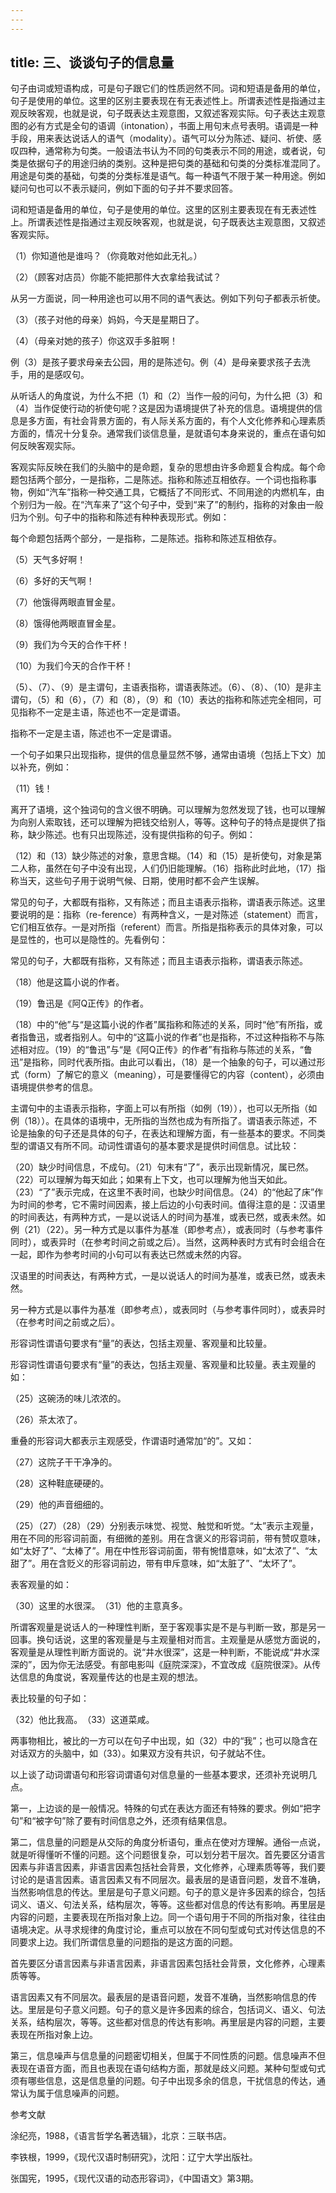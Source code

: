 ```yaml
---
---
---
```

title: 三、谈谈句子的信息量
---




句子由词或短语构成，可是句子跟它们的性质迥然不同。词和短语是备用的单位，句子是使用的单位。这里的区别主要表现在有无表述性上。所谓表述性是指通过主观反映客观，也就是说，句子既表达主观意图，又叙述客观实际。句子表达主观意图的必有方式是全句的语调（intonation），书面上用句末点号表明。语调是一种手段，用来表达说话人的语气（modality）。语气可以分为陈述、疑问、祈使、感叹四种，通常称为句类。一般语法书认为不同的句类表示不同的用途，或者说，句类是依据句子的用途归纳的类别。这种是把句类的基础和句类的分类标准混同了。用途是句类的基础，句类的分类标准是语气。每一种语气不限于某一种用途。例如疑问句也可以不表示疑问，例如下面的句子并不要求回答。

词和短语是备用的单位，句子是使用的单位。这里的区别主要表现在有无表述性上。所谓表述性是指通过主观反映客观，也就是说，句子既表达主观意图，又叙述客观实际。



（1）你知道他是谁吗？（你竟敢对他如此无礼。）

（2）（顾客对店员）你能不能把那件大衣拿给我试试？

从另一方面说，同一种用途也可以用不同的语气表达。例如下列句子都表示祈使。

（3）（孩子对他的母亲）妈妈，今天是星期日了。

（4）（母亲对她的孩子）你这双手多脏啊！

例（3）是孩子要求母亲去公园，用的是陈述句。例（4）是母亲要求孩子去洗手，用的是感叹句。

从听话人的角度说，为什么不把（1）和（2）当作一般的问句，为什么把（3）和（4）当作促使行动的祈使句呢？这是因为语境提供了补充的信息。语境提供的信息是多方面，有社会背景方面的，有人际关系方面的，有个人文化修养和心理素质方面的，情况十分复杂。通常我们谈信息量，是就语句本身来说的，重点在语句如何反映客观实际。

客观实际反映在我们的头脑中的是命题，复杂的思想由许多命题复合构成。每个命题包括两个部分，一是指称，二是陈述。指称和陈述互相依存。一个词也指称事物，例如“汽车”指称一种交通工具，它概括了不同形式、不同用途的内燃机车，由个别归为一般。在“汽车来了”这个句子中，受到“来了”的制约，指称的对象由一般归为个别。句子中的指称和陈述有种种表现形式。例如：

每个命题包括两个部分，一是指称，二是陈述。指称和陈述互相依存。



（5）天气多好啊！

（6）多好的天气啊！

（7）他饿得两眼直冒金星。

（8）饿得他两眼直冒金星。

（9）我们为今天的合作干杯！

（10）为我们今天的合作干杯！

（5）、（7）、（9）是主谓句，主语表指称，谓语表陈述。（6）、（8）、（10）是非主谓句，（5）和（6），（7）和（8），（9）和（10）表达的指称和陈述完全相同，可见指称不一定是主语，陈述也不一定是谓语。

指称不一定是主语，陈述也不一定是谓语。



一个句子如果只出现指称，提供的信息量显然不够，通常由语境（包括上下文）加以补充，例如：

（11）钱！

离开了语境，这个独词句的含义很不明确。可以理解为忽然发现了钱，也可以理解为向别人索取钱，还可以理解为把钱交给别人，等等。这种句子的特点是提供了指称，缺少陈述。也有只出现陈述，没有提供指称的句子。例如：



（12）和（13）缺少陈述的对象，意思含糊。（14）和（15）是祈使句，对象是第二人称，虽然在句子中没有出现，人们仍旧能理解。（16）指称此时此地，（17）指称当天，这些句子用于说明气候、日期，使用时都不会产生误解。

常见的句子，大都既有指称，又有陈述；而且主语表示指称，谓语表示陈述。这里要说明的是：指称（re-ference）有两种含义，一是对陈述（statement）而言，它们相互依存。一是对所指（referent）而言。所指是指称表示的具体对象，可以是显性的，也可以是隐性的。先看例句：

常见的句子，大都既有指称，又有陈述；而且主语表示指称，谓语表示陈述。



（18）他是这篇小说的作者。

（19）鲁迅是《阿Q正传》的作者。

（18）中的“他”与“是这篇小说的作者”属指称和陈述的关系，同时“他”有所指，或者指鲁迅，或者指别人。句中的“这篇小说的作者”也是指称，不过这种指称不与陈述相对应。（19）的“鲁迅”与“是《阿Q正传》的作者”有指称与陈述的关系，“鲁迅”是指称，同时代表所指。由此可以看出，（18）是一个抽象的句子，可以通过形式（form）了解它的意义（meaning），可是要懂得它的内容（content），必须由语境提供参考的信息。

主谓句中的主语表示指称，字面上可以有所指（如例（19）），也可以无所指（如例（18））。在具体的语境中，无所指的当然也成为有所指了。谓语表示陈述，不论是抽象的句子还是具体的句子，在表达和理解方面，有一些基本的要求。不同类型的谓语又有所不同。动词性谓语句的基本要求是提供时间信息。试比较：



（20）缺少时间信息，不成句。（21）句末有“了”，表示出现新情况，属已然。（22）可以理解为每天如此；如果有上下文，也可以理解为他当天如此。（23）“了”表示完成，在这里不表时间，也缺少时间信息。（24）的“他起了床”作为时间的参考，它不需时间因素，接上后边的小句表时间。值得注意的是：汉语里的时间表达，有两种方式，一是以说话人的时间为基准，或表已然，或表未然。如例（21）（22）。另一种方式是以事件为基准（即参考点），或表同时（与参考事件同时），或表异时（在参考时间之前或之后）。当然，这两种表时方式有时会组合在一起，即作为参考时间的小句可以有表达已然或未然的内容。

汉语里的时间表达，有两种方式，一是以说话人的时间为基准，或表已然，或表未然。

另一种方式是以事件为基准（即参考点），或表同时（与参考事件同时），或表异时（在参考时间之前或之后）。

形容词性谓语句要求有“量”的表达，包括主观量、客观量和比较量。



形容词性谓语句要求有“量”的表达，包括主观量、客观量和比较量。表主观量的如：

（25）这碗汤的味儿浓浓的。

（26）茶太浓了。

重叠的形容词大都表示主观感受，作谓语时通常加“的”。又如：

（27）这院子干干净净的。

（28）这种鞋底硬硬的。

（29）他的声音细细的。

（25）（27）（28）（29）分别表示味觉、视觉、触觉和听觉。“太”表示主观量，用在不同的形容词前面，有细微的差别。用在含褒义的形容词前，带有赞叹意味，如“太好了”、“太棒了”。用在中性形容词前面，带有惋惜意味，如“太浓了”、“太甜了”。用在含贬义的形容词前边，带有申斥意味，如“太脏了”、“太坏了”。

表客观量的如：

（30）这里的水很深。　（31）他的主意真多。

所谓客观量是说话人的一种理性判断，至于客观事实是不是与判断一致，那是另一回事。换句话说，这里的客观量是与主观量相对而言。主观量是从感觉方面说的，客观量是从理性判断方面说的。说“井水很深”，这是一种判断，不能说成“井水深深的”，因为你无法感受。有部电影叫《庭院深深》，不宜改成《庭院很深》。从传达信息的角度说，客观量传达的也是主观的想法。

表比较量的句子如：

（32）他比我高。　（33）这道菜咸。

两事物相比，被比的一方可以在句子中出现，如（32）中的“我”；也可以隐含在对话双方的头脑中，如（33）。如果双方没有共识，句子就站不住。

以上谈了动词谓语句和形容词谓语句对信息量的一些基本要求，还须补充说明几点。

第一，上边谈的是一般情况。特殊的句式在表达方面还有特殊的要求。例如“把字句”和“被字句”除了要有时间信息之外，还须有结果信息。

第二，信息量的问题是从交际的角度分析语句，重点在使对方理解。通俗一点说，就是听得懂听不懂的问题。这个问题很复杂，可以划分若干层次。首先要区分语言因素与非语言因素，非语言因素包括社会背景，文化修养，心理素质等等，我们要讨论的是语言因素。语言因素又有不同层次。最表层的是语音问题，发音不准确，当然影响信息的传达。里层是句子意义问题。句子的意义是许多因素的综合，包括词义、语义、句法关系，结构层次，等等。这些都对信息的传达有影响。再里层是内容的问题，主要表现在所指对象上边。同一个语句用于不同的所指对象，往往由语境决定。从寻求规律的角度讨论，重点可以放在不同句型或句式对传达信息的不同要求上边。我们所谓信息量的问题指的是这方面的问题。

首先要区分语言因素与非语言因素，非语言因素包括社会背景，文化修养，心理素质等等。

语言因素又有不同层次。最表层的是语音问题，发音不准确，当然影响信息的传达。里层是句子意义问题。句子的意义是许多因素的综合，包括词义、语义、句法关系，结构层次，等等。这些都对信息的传达有影响。再里层是内容的问题，主要表现在所指对象上边。



第三，信息噪声与信息量的问题密切相关，但属于不同性质的问题。信息噪声不但表现在语音方面，而且也表现在语句结构方面，那就是歧义问题。某种句型或句式须有哪些信息，这是信息量的问题。句子中出现多余的信息，干扰信息的传达，通常认为属于信息噪声的问题。





参考文献


涂纪亮，1988，《语言哲学名著选辑》，北京：三联书店。

李铁根，1999，《现代汉语时制研究》，沈阳：辽宁大学出版社。

张国宪，1995，《现代汉语的动态形容词》，《中国语文》第3期。